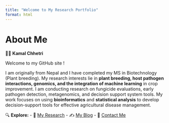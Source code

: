 ```yaml
---
title: "Welcome to My Research Portfolio"
format: html
---
```


# About Me

👨‍🔬 **Kamal Chhetri**

Welcome to my GitHub site !

I am originally from Nepal and I have completed my MS in Biotechnology (Plant breeding). My research interests lie in **plant breeding, host pathogen interactions, genomics, and the integration of machine learning** in crop improvement. I am conducting research on fungicide evaluations, early pathogen detection, metagenomics, and decision support system tools. My work focuses on using **bioinformatics** and **statistical analysis** to develop decision-support tools for effective agricultural disease management.

🔍 **Explore:** - 📂 [My Research](research/index.qmd) - ✍️ [My Blog](posts/index.qmd) - 📧 [Contact Me](mailto:kchhetri@vt.edu)

